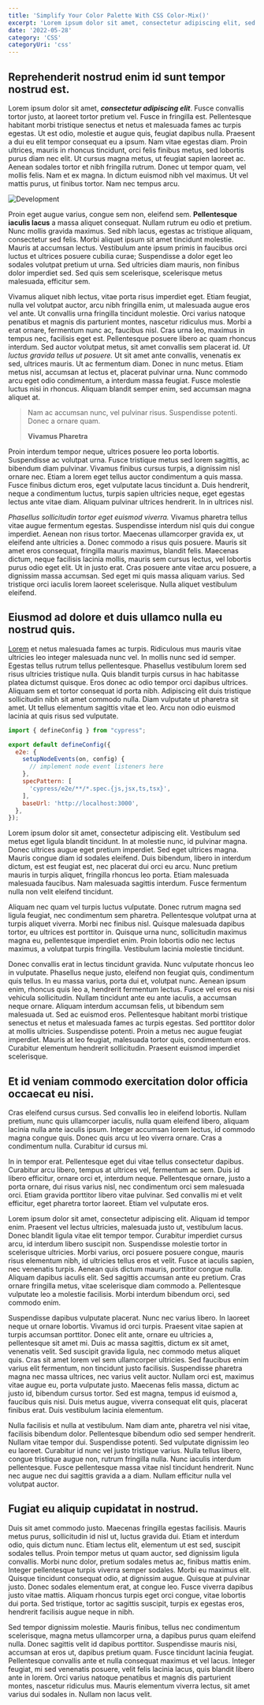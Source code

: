 ```yaml
---
title: 'Simplify Your Color Palette With CSS Color-Mix()'
excerpt: 'Lorem ipsum dolor sit amet, consectetur adipiscing elit, sed do eiusmod tempor incididunt ut labore et dolore magna aliqua. Praesent elementum facilisis leo vel fringilla est ullamcorper eget. At imperdiet dui accumsan sit amet nulla facilities morbi tempus.'
date: '2022-05-28'
category: 'CSS'
categoryUri: 'css'
---
```


## Reprehenderit nostrud enim id sunt tempor nostrud est.

Lorem ipsum dolor sit amet, _**consectetur adipiscing elit**_. Fusce convallis tortor justo, at laoreet tortor pretium vel. Fusce in fringilla est. Pellentesque habitant morbi tristique senectus et netus et malesuada fames ac turpis egestas. Ut est odio, molestie et augue quis, feugiat dapibus nulla. Praesent a dui eu elit tempor consequat eu a ipsum. Nam vitae egestas diam. Proin ultrices, mauris in rhoncus tincidunt, orci felis finibus metus, sed lobortis purus diam nec elit. Ut cursus magna metus, ut feugiat sapien laoreet ac. Aenean sodales tortor et nibh fringilla rutrum. Donec ut tempor quam, vel mollis felis. Nam et ex magna. In dictum euismod nibh vel maximus. Ut vel mattis purus, ut finibus tortor. Nam nec tempus arcu.

![Development](/assets/article-image.jpg)

Proin eget augue varius, congue sem non, eleifend sem. **Pellentesque iaculis lacus** a massa aliquet consequat. Nullam rutrum eu odio et pretium. Nunc mollis gravida maximus. Sed nibh lacus, egestas ac tristique aliquam, consectetur sed felis. Morbi aliquet ipsum sit amet tincidunt molestie. Mauris at accumsan lectus. Vestibulum ante ipsum primis in faucibus orci luctus et ultrices posuere cubilia curae; Suspendisse a dolor eget leo sodales volutpat pretium ut urna. Sed ultricies diam mauris, non finibus dolor imperdiet sed. Sed quis sem scelerisque, scelerisque metus malesuada, efficitur sem.

Vivamus aliquet nibh lectus, vitae porta risus imperdiet eget. Etiam feugiat, nulla vel volutpat auctor, arcu nibh fringilla enim, ut malesuada augue eros vel ante. Ut convallis urna fringilla tincidunt molestie. Orci varius natoque penatibus et magnis dis parturient montes, nascetur ridiculus mus. Morbi a erat ornare, fermentum nunc ac, faucibus nisl. Cras urna leo, maximus in tempus nec, facilisis eget est. Pellentesque posuere libero ac quam rhoncus interdum. Sed auctor volutpat metus, sit amet convallis sem placerat id. _Ut luctus gravida tellus ut posuere._ Ut sit amet ante convallis, venenatis ex sed, ultrices mauris. Ut ac fermentum diam. Donec in nunc metus. Etiam metus nisl, accumsan at lectus et, placerat pulvinar urna. Nunc commodo arcu eget odio condimentum, a interdum massa feugiat. Fusce molestie luctus nisi in rhoncus. Aliquam blandit semper enim, sed accumsan magna aliquet at.

> Nam ac accumsan nunc, vel pulvinar risus. Suspendisse potenti. Donec a ornare quam.
>
> **Vivamus Pharetra**

Proin interdum tempor neque, ultrices posuere leo porta lobortis. Suspendisse ac volutpat urna. Fusce tristique metus sed lorem sagittis, ac bibendum diam pulvinar. Vivamus finibus cursus turpis, a dignissim nisl ornare nec. Etiam a lorem eget tellus auctor condimentum a quis massa. Fusce finibus dictum eros, eget vulputate lacus tincidunt a. Duis hendrerit, neque a condimentum luctus, turpis sapien ultricies neque, eget egestas lectus ante vitae diam. Aliquam pulvinar ultrices hendrerit. In in ultrices nisl.

_Phasellus sollicitudin tortor eget euismod viverra._ Vivamus pharetra tellus vitae augue fermentum egestas. Suspendisse interdum nisl quis dui congue imperdiet. Aenean non risus tortor. Maecenas ullamcorper gravida ex, ut eleifend ante ultricies a. Donec commodo a risus quis posuere. Mauris sit amet eros consequat, fringilla mauris maximus, blandit felis. Maecenas dictum, neque facilisis lacinia mollis, mauris sem cursus lectus, vel lobortis purus odio eget elit. Ut in justo erat. Cras posuere ante vitae arcu posuere, a dignissim massa accumsan. Sed eget mi quis massa aliquam varius. Sed tristique orci iaculis lorem laoreet scelerisque. Nulla aliquet vestibulum eleifend.

## Eiusmod ad dolore et duis ullamco nulla eu nostrud quis.
[Lorem](https://github.com/bogachenkov/next-static-mdx-blog) et netus malesuada fames ac turpis. Ridiculous mus mauris vitae ultricies leo integer malesuada nunc vel. In mollis nunc sed id semper. Egestas tellus rutrum tellus pellentesque. Phasellus vestibulum lorem sed risus ultricies tristique nulla. Quis blandit turpis cursus in hac habitasse platea dictumst quisque. Eros donec ac odio tempor orci dapibus ultrices. Aliquam sem et tortor consequat id porta nibh. Adipiscing elit duis tristique sollicitudin nibh sit amet commodo nulla. Diam vulputate ut pharetra sit amet. Ut tellus elementum sagittis vitae et leo. Arcu non odio euismod lacinia at quis risus sed vulputate.

```javascript
import { defineConfig } from "cypress";

export default defineConfig({
  e2e: {
    setupNodeEvents(on, config) {
      // implement node event listeners here
    },
    specPattern: [
      'cypress/e2e/**/*.spec.{js,jsx,ts,tsx}',
    ],
    baseUrl: 'http://localhost:3000',
  },
}); 
```


Lorem ipsum dolor sit amet, consectetur adipiscing elit. Vestibulum sed metus eget ligula blandit tincidunt. In at molestie nunc, id pulvinar magna. Donec ultrices augue eget pretium imperdiet. Sed eget ultrices magna. Mauris congue diam id sodales eleifend. Duis bibendum, libero in interdum dictum, est est feugiat est, nec placerat dui orci eu arcu. Nunc pretium mauris in turpis aliquet, fringilla rhoncus leo porta. Etiam malesuada malesuada faucibus. Nam malesuada sagittis interdum. Fusce fermentum nulla non velit eleifend tincidunt.

Aliquam nec quam vel turpis luctus vulputate. Donec rutrum magna sed ligula feugiat, nec condimentum sem pharetra. Pellentesque volutpat urna at turpis aliquet viverra. Morbi nec finibus nisl. Quisque malesuada dapibus tortor, eu ultrices est porttitor in. Quisque urna nunc, sollicitudin maximus magna eu, pellentesque imperdiet enim. Proin lobortis odio nec lectus maximus, a volutpat turpis fringilla. Vestibulum lacinia molestie tincidunt.

Donec convallis erat in lectus tincidunt gravida. Nunc vulputate rhoncus leo in vulputate. Phasellus neque justo, eleifend non feugiat quis, condimentum quis tellus. In eu massa varius, porta dui et, volutpat nunc. Aenean ipsum enim, rhoncus quis leo a, hendrerit fermentum lectus. Fusce vel eros eu nisi vehicula sollicitudin. Nullam tincidunt ante eu ante iaculis, a accumsan neque ornare. Aliquam interdum accumsan felis, ut bibendum sem malesuada ut. Sed ac euismod eros. Pellentesque habitant morbi tristique senectus et netus et malesuada fames ac turpis egestas. Sed porttitor dolor at mollis ultricies. Suspendisse potenti. Proin a metus nec augue feugiat imperdiet. Mauris at leo feugiat, malesuada tortor quis, condimentum eros. Curabitur elementum hendrerit sollicitudin. Praesent euismod imperdiet scelerisque.

## Et id veniam commodo exercitation dolor officia occaecat eu nisi.

Cras eleifend cursus cursus. Sed convallis leo in eleifend lobortis. Nullam pretium, nunc quis ullamcorper iaculis, nulla quam eleifend libero, aliquam lacinia nulla ante iaculis ipsum. Integer accumsan lorem lectus, id commodo magna congue quis. Donec quis arcu ut leo viverra ornare. Cras a condimentum nulla. Curabitur id cursus mi.

<Youtube uid="nRe3xFeyhVY" title="Gondor" />

In in tempor erat. Pellentesque eget dui vitae tellus consectetur dapibus. Curabitur arcu libero, tempus at ultrices vel, fermentum ac sem. Duis id libero efficitur, ornare orci et, interdum neque. Pellentesque ornare, justo a porta ornare, dui risus varius nisl, nec condimentum orci sem malesuada orci. Etiam gravida porttitor libero vitae pulvinar. Sed convallis mi et velit efficitur, eget pharetra tortor laoreet. Etiam vel vulputate eros.

Lorem ipsum dolor sit amet, consectetur adipiscing elit. Aliquam id tempor enim. Praesent vel lectus ultricies, malesuada justo ut, vestibulum lacus. Donec blandit ligula vitae elit tempor tempor. Curabitur imperdiet cursus arcu, id interdum libero suscipit non. Suspendisse molestie tortor in scelerisque ultricies. Morbi varius, orci posuere posuere congue, mauris risus elementum nibh, id ultricies tellus eros et velit. Fusce at iaculis sapien, nec venenatis turpis. Aenean quis dictum mauris, porttitor congue nulla. Aliquam dapibus iaculis elit. Sed sagittis accumsan ante eu pretium. Cras ornare fringilla metus, vitae scelerisque diam commodo a. Pellentesque vulputate leo a molestie facilisis. Morbi interdum bibendum orci, sed commodo enim.

Suspendisse dapibus vulputate placerat. Nunc nec varius libero. In laoreet neque ut ornare lobortis. Vivamus id orci turpis. Praesent vitae sapien at turpis accumsan porttitor. Donec elit ante, ornare eu ultricies a, pellentesque sit amet mi. Duis ac massa sagittis, dictum ex sit amet, venenatis velit. Sed suscipit gravida ligula, nec commodo metus aliquet quis. Cras sit amet lorem vel sem ullamcorper ultricies. Sed faucibus enim varius elit fermentum, non tincidunt justo facilisis. Suspendisse pharetra magna nec massa ultrices, nec varius velit auctor. Nullam orci est, maximus vitae augue eu, porta vulputate justo. Maecenas felis massa, dictum ac justo id, bibendum cursus tortor. Sed est magna, tempus id euismod a, faucibus quis nisi. Duis metus augue, viverra consequat elit quis, placerat finibus erat. Duis vestibulum lacinia elementum.

Nulla facilisis et nulla at vestibulum. Nam diam ante, pharetra vel nisi vitae, facilisis bibendum dolor. Pellentesque bibendum odio sed semper hendrerit. Nullam vitae tempor dui. Suspendisse potenti. Sed vulputate dignissim leo eu laoreet. Curabitur id nunc vel justo tristique varius. Nulla tellus libero, congue tristique augue non, rutrum fringilla nulla. Nunc iaculis interdum pellentesque. Fusce pellentesque massa vitae nisl tincidunt hendrerit. Nunc nec augue nec dui sagittis gravida a a diam. Nullam efficitur nulla vel volutpat auctor.

## Fugiat eu aliquip cupidatat  in nostrud.

Duis sit amet commodo justo. Maecenas fringilla egestas facilisis. Mauris metus purus, sollicitudin id nisl ut, luctus gravida dui. Etiam et interdum odio, quis dictum nunc. Etiam lectus elit, elementum ut est sed, suscipit sodales tellus. Proin tempor metus ut quam auctor, sed dignissim ligula convallis. Morbi nunc dolor, pretium sodales metus ac, finibus mattis enim. Integer pellentesque turpis viverra semper sodales. Morbi eu maximus elit. Quisque tincidunt consequat odio, at dignissim augue. Quisque at pulvinar justo. Donec sodales elementum erat, at congue leo. Fusce viverra dapibus justo vitae mattis. Aliquam rhoncus turpis eget orci congue, vitae lobortis dui porta. Sed tristique, tortor ac sagittis suscipit, turpis ex egestas eros, hendrerit facilisis augue neque in nibh.

Sed tempor dignissim molestie. Mauris finibus, tellus nec condimentum scelerisque, magna metus ullamcorper urna, a dapibus purus quam eleifend nulla. Donec sagittis velit id dapibus porttitor. Suspendisse mauris nisi, accumsan at eros ut, dapibus pretium quam. Fusce tincidunt lacinia feugiat. Pellentesque convallis ante et nulla consequat maximus et vel lacus. Integer feugiat, mi sed venenatis posuere, velit felis lacinia lacus, quis blandit libero ante in lorem. Orci varius natoque penatibus et magnis dis parturient montes, nascetur ridiculus mus. Mauris elementum viverra lectus, sit amet varius dui sodales in. Nullam non lacus velit.